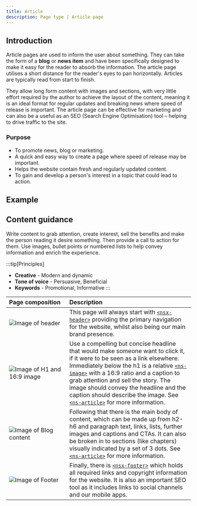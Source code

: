 ```yaml
---
title: Article
description: Page type | Article page
---
```


## Introduction

Article pages are used to inform the user about something. They can take the form of a **blog** or **news item** and have been specifically designed to make it easy for the reader to absorb the information. The article page utilises a short distance for the reader's eyes to pan horizontally. Articles are typically read from start to finish.

They allow long form content with images and sections, with very little effort required by the author to achieve the layout of the content, meaning it is an ideal format for regular updates and breaking news where speed of release is important. The article page  can be effective for marketing and can also be a useful as an SEO (Search Engine Optimisation) tool – helping to drive traffic to the site.

### Purpose

- To promote news, blog or marketing.
- A quick and easy way to create a page where speed of release may be important.
- Helps the website contain fresh and regularly updated content.
- To gain and develop a person's interest in a topic that could lead to action.

## Example

<PageViewer />

## Content guidance

Write content to grab attention, create interest, sell the benefits and make the person reading it desire something. Then provide a call to action for them. Use images, bullet points or numbered lists to help convey information and enrich the experience.

:::tip[Principles]
- **Creative** - Modern and dynamic
- **Tone of voice** - Persuasive, Beneficial
- **Keywords** - Promotional, Informative
:::

| Page&nbsp;composition | Description |
| :--- | :--- |
| ![Image of header](../../../assets/page-types/article/header.webp) | This page will always start with [`<nsx-header>`](/components/nsx-header) providing the primary navigation for the website, whilst also being our main brand presence. |
| ![Image of H1 and 16:9 image](../../../assets/page-types/article/article-1.webp) | Use a compelling but concise headline that would make someone want to click it, if it were to be seen as a link elsewhere. Immediately below the h1 is a relative [`<ns-image>`](/components/ns-image) with a 16:9 ratio and a caption to grab attention and sell the story. The image should convey the headline and the caption should describe the image. See [`<ns-article>`](/components/ns-article) for more information. |
| ![Image of Blog content](../../../assets/page-types/article/article-2.webp) | Following that there is the main body of content, which can be made up from h2-h6 and paragraph text, links, lists, further images and captions and CTAs. It can also be broken in to sections (like chapters) visually indicated by a set of 3 dots. See [`<ns-article>`](/components/ns-article) for more information. |
| ![Image of Footer](../../../assets/page-types/article/footer.webp) | Finally, there is [`<nsx-footer>`](/components/nsx-footer) which holds all required links and copyright information for the website. It is also an important SEO tool as it includes links to social channels and our mobile apps. |
